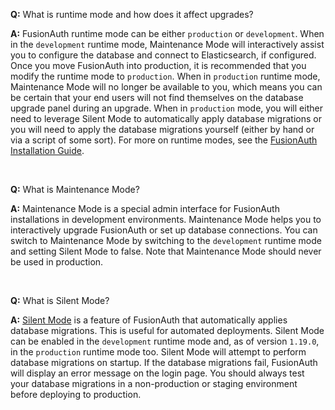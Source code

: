 **Q:** What is runtime mode and how does it affect upgrades?

**A:** FusionAuth runtime mode can be either `production` or `development`. When in the `development` runtime mode, Maintenance Mode will interactively assist you to configure the database and connect to Elasticsearch, if configured. Once you move FusionAuth into production, it is recommended that you modify the runtime mode to `production`. When in `production` runtime mode, Maintenance Mode will no longer be available to you, which means you can be certain that your end users will not find themselves on the database upgrade panel during an upgrade. When in `production` mode, you will either need to leverage Silent Mode to automatically apply database migrations or you will need to apply the database migrations yourself (either by hand or via a script of some sort). For more on runtime modes, see the [FusionAuth Installation Guide](/docs/get-started/download-and-install/fusionauth-app#runtime-modes).

<br/>

**Q:** What is Maintenance Mode?

**A:** Maintenance Mode is a special admin interface for FusionAuth installations in development environments. Maintenance Mode helps you to interactively upgrade FusionAuth or set up database connections. You can switch to Maintenance Mode by switching to the `development` runtime mode and setting Silent Mode to false. Note that Maintenance Mode should never be used in production.

<br/>

**Q:** What is Silent Mode?

**A:** [Silent Mode](/docs/get-started/download-and-install/silent-mode) is a feature of FusionAuth that automatically applies database migrations. This is useful for automated deployments. Silent Mode can be enabled in the `development` runtime mode and, as of version `1.19.0`, in the `production` runtime mode too. Silent Mode will attempt to perform database migrations on startup. If the database migrations fail, FusionAuth will display an error message on the login page. You should always test your database migrations in a non-production or staging environment before deploying to production.